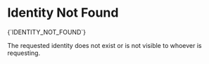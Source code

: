 # Identity Not Found

<Summary>{`IDENTITY_NOT_FOUND`}</Summary>

The requested identity does not exist or is not visible to whoever is requesting.
